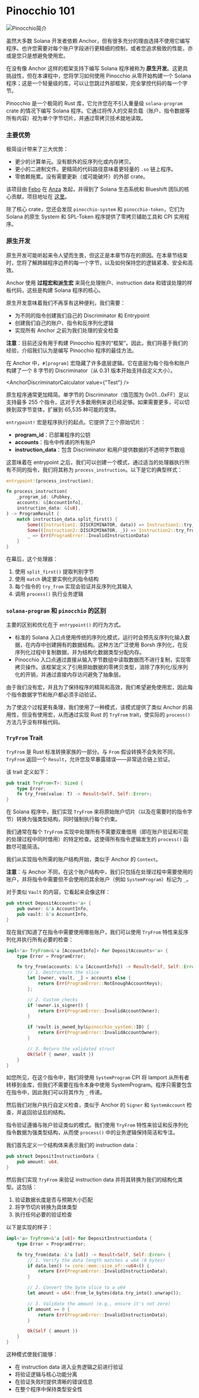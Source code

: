
# Pinocchio 101

![Pinocchio简介](/graphics/course-banners/introduction-to-pinocchio.png)

<ArticleSection name="什么是Pinocchio" id="what-is-pinocchio" level="h2" />

虽然大多数 Solana 开发者依赖 Anchor，但有很多充分的理由选择不使用它编写程序。也许您需要对每个账户字段进行更精细的控制，或者您追求极致的性能，亦或是您只是想避免使用宏。

在没有像 Anchor 这样的框架支持下编写 Solana 程序被称为 **原生开发**。这更具挑战性，但在本课程中，您将学习如何使用 Pinocchio 从零开始构建一个 Solana 程序；这是一个轻量级的库，可以让您跳过外部框架，完全掌控代码的每一个字节。

Pinocchio 是一个极简的 Rust 库，它允许您在不引入重量级 `solana-program` crate 的情况下编写 Solana 程序。它通过将传入的交易负载（账户、指令数据等所有内容）视为单个字节切片，并通过零拷贝技术就地读取。

### 主要优势

极简设计带来了三大优势：
- 更少的计算单元。没有额外的反序列化或内存拷贝。
- 更小的二进制文件。更精简的代码路径意味着更轻量的 `.so` 链上程序。
- 零依赖拖累。没有需要更新（或可能破坏）的外部 crate。

该项目由 [Febo](https://x.com/0x_febo) 在 [Anza](https://www.anza.xyz) 发起，并得到了 Solana 生态系统和 Blueshift 团队的核心贡献，项目地址在 [这里](https://github.com/anza-xyz/pinocchio)。

除了核心 crate，您还会发现 `pinocchio-system` 和 `pinocchio-token`，它们为 Solana 的原生 System 和 SPL-Token 程序提供了零拷贝辅助工具和 CPI 实用程序。

### 原生开发

原生开发可能听起来令人望而生畏，但这正是本章节存在的原因。在本章节结束时，您将了解跨越程序边界的每一个字节，以及如何保持您的逻辑紧凑、安全和高效。

Anchor 使用 **过程宏和派生宏** 来简化处理账户、instruction data 和错误处理的样板代码，这些是构建 Solana 程序的核心。

原生开发意味着我们不再享有这种便利，我们需要：
- 为不同的指令创建我们自己的 Discriminator 和 Entrypoint
- 创建我们自己的账户、指令和反序列化逻辑
- 实现所有 Anchor 之前为我们处理的安全检查

**注意**：目前还没有用于构建 Pinocchio 程序的“框架”。因此，我们将基于我们的经验，介绍我们认为是编写 Pinocchio 程序的最佳方法。

<ArticleSection name="Entrypoint" id="entrypoint" level="h2" />

在 Anchor 中，`#[program]` 宏隐藏了许多底层逻辑。它在底层为每个指令和账户构建了一个 8 字节的 Discriminator（从 0.31 版本开始支持自定义大小）。

<AnchorDiscriminatorCalculator value={"Test"} />

原生程序通常更加精简。单字节的 Discriminator（值范围为 0x01…0xFF）足以支持最多 255 个指令，这对于大多数用例来说已经足够。如果需要更多，可以切换到双字节变体，扩展到 65,535 种可能的变体。

`entrypoint!` 宏是程序执行的起点。它提供了三个原始切片：
- **program_id**：已部署程序的公钥
- **accounts**：指令中传递的所有账户
- **instruction_data**：包含 Discriminator 和用户提供数据的不透明字节数组

这意味着在 entrypoint 之后，我们可以创建一个模式，通过适当的处理器执行所有不同的指令，我们将其称为 `process_instruction`。以下是它的典型样式：

```rust
entrypoint!(process_instruction);

fn process_instruction(
    _program_id: &Pubkey,
    accounts: &[AccountInfo],
    instruction_data: &[u8],
) -> ProgramResult {    
    match instruction_data.split_first() {
        Some((Instruction1::DISCRIMINATOR, data)) => Instruction1::try_from((data, accounts))?.process(),
        Some((Instruction2::DISCRIMINATOR, _)) => Instruction2::try_from(accounts)?.process(),
        _ => Err(ProgramError::InvalidInstructionData)
    }
}
```

在幕后，这个处理器：
1. 使用 `split_first()` 提取判别字节
2. 使用 `match` 确定要实例化的指令结构
3. 每个指令的 `try_from` 实现会验证并反序列化其输入
4. 调用 `process()` 执行业务逻辑

### `solana-program` 和 `pinocchio` 的区别

主要的区别和优化在于 `entrypoint()` 的行为方式。
- 标准的 Solana 入口点使用传统的序列化模式，运行时会预先反序列化输入数据，在内存中创建拥有的数据结构。这种方法广泛使用 Borsh 序列化，在反序列化过程中复制数据，并为结构化数据类型分配内存。
- Pinocchio 入口点通过直接从输入字节数组中读取数据而不进行复制，实现零拷贝操作。该框架定义了引用原始数据的零拷贝类型，消除了序列化/反序列化的开销，并通过直接内存访问避免了抽象层。

<ArticleSection name="账户和指令" id="accounts-and-instructions" level="h2" />

由于我们没有宏，并且为了保持程序的精简和高效，我们希望避免使用宏，因此每个指令数据字节和账户都必须手动验证。

为了使这个过程更有条理，我们使用了一种模式，该模式提供了类似 Anchor 的易用性，但没有使用宏，从而通过实现 Rust 的 `TryFrom` trait，使实际的 `process()` 方法几乎没有样板代码。

### `TryFrom` Trait

`TryFrom` 是 Rust 标准转换家族的一部分。与 `From` 假设转换不会失败不同，`TryFrom` 返回一个 `Result`，允许您及早暴露错误——非常适合链上验证。

该 trait 定义如下：

```rust
pub trait TryFrom<T>: Sized {
    type Error;
    fn try_from(value: T) -> Result<Self, Self::Error>;
}
```

在 Solana 程序中，我们实现 `TryFrom` 来将原始账户切片（以及在需要时的指令字节）转换为强类型结构，同时强制执行每个约束。

<ArticleSection name="账户验证" id="accounts-validation" level="h2" />

我们通常在每个 `TryFrom` 实现中处理所有不需要双重借用（即在账户验证和可能的处理过程中同时借用）的特定检查。这使得所有指令逻辑发生的 `process()` 函数尽可能简洁。

我们从实现指令所需的账户结构开始，类似于 Anchor 的 `Context`。

**注意**：与 Anchor 不同，在这个账户结构中，我们只包括在处理过程中需要使用的账户，并将指令中需要但不会使用的其余账户（例如 `SystemProgram`）标记为 `_`。

对于类似 `Vault` 的内容，它看起来会像这样：

```rust
pub struct DepositAccounts<'a> {
    pub owner: &'a AccountInfo,
    pub vault: &'a AccountInfo,
}
```

现在我们知道了在指令中需要使用哪些账户，我们可以使用 `TryFrom` 特性来反序列化并执行所有必要的检查：

```rust
impl<'a> TryFrom<&'a [AccountInfo]> for DepositAccounts<'a> {
    type Error = ProgramError;

    fn try_from(accounts: &'a [AccountInfo]) -> Result<Self, Self::Error> {
        // 1. Destructure the slice
        let [owner, vault, _] = accounts else {
            return Err(ProgramError::NotEnoughAccountKeys);
        };

        // 2. Custom checks
        if !owner.is_signer() {
            return Err(ProgramError::InvalidAccountOwner);
        }

        if !vault.is_owned_by(&pinocchio_system::ID) {
            return Err(ProgramError::InvalidAccountOwner);
        }

        // 3. Return the validated struct
        Ok(Self { owner, vault })
    }
}
```

如您所见，在这个指令中，我们将使用 `SystemProgram` CPI 将 lamport 从所有者转移到金库，但我们不需要在指令本身中使用 SystemProgram。程序只需要包含在指令中，因此我们可以将其作为 `_` 传递。

然后我们对账户执行自定义检查，类似于 Anchor 的 `Signer` 和 `SystemAccount` 检查，并返回验证后的结构。

<ArticleSection name="指令验证" id="instruction-validation" level="h2" />

指令验证遵循与账户验证类似的模式。我们使用 `TryFrom` 特性来验证和反序列化指令数据为强类型结构，从而使 `process()` 中的业务逻辑保持简洁和专注。

我们首先定义一个结构体来表示我们的 instruction data：

```rust
pub struct DepositInstructionData {
    pub amount: u64,
}
```

然后我们实现 `TryFrom` 来验证 instruction data 并将其转换为我们的结构化类型。这包括：
1. 验证数据长度是否与预期大小匹配
2. 将字节切片转换为具体类型
3. 执行任何必要的验证检查

以下是实现的样子：

```rust
impl<'a> TryFrom<&'a [u8]> for DepositInstructionData {
    type Error = ProgramError;

    fn try_from(data: &'a [u8]) -> Result<Self, Self::Error> {
        // 1. Verify the data length matches a u64 (8 bytes)
        if data.len() != core::mem::size_of::<u64>() {
            return Err(ProgramError::InvalidInstructionData);
        }

        // 2. Convert the byte slice to a u64
        let amount = u64::from_le_bytes(data.try_into().unwrap());

        // 3. Validate the amount (e.g., ensure it's not zero)
        if amount == 0 {
            return Err(ProgramError::InvalidInstructionData);
        }

        Ok(Self { amount })
    }
}
```

这种模式使我们能够：
- 在 instruction data 进入业务逻辑之前进行验证
- 将验证逻辑与核心功能分离
- 在验证失败时提供清晰的错误信息
- 在整个程序中保持类型安全性
